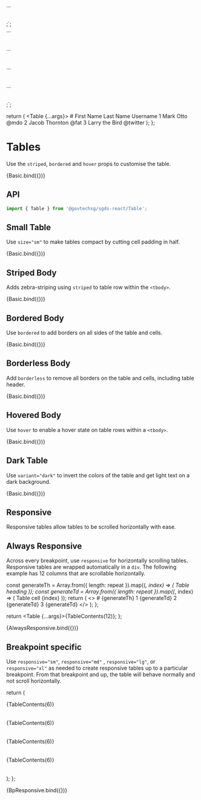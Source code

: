 

<Meta title="Components/Table" component={Table} />

<Table responsive>...</Table>;`;

<div>
  <Table responsive="sm">...</Table>
  <Table responsive="md">...</Table>
  <Table responsive="lg">...</Table>
  <Table responsive="xl">...</Table>
</div>;`;

  return (
    <Table {...args}>
      <thead>
        <tr>
          <th>#</th>
          <th>First Name</th>
          <th>Last Name</th>
          <th>Username</th>
        </tr>
      </thead>
      <tbody>
        <tr>
          <td>1</td>
          <td>Mark</td>
          <td>Otto</td>
          <td>@mdo</td>
        </tr>
        <tr>
          <td>2</td>
          <td>Jacob</td>
          <td>Thornton</td>
          <td>@fat</td>
        </tr>
        <tr>
          <td>3</td>
          <td colSpan={2}>Larry the Bird</td>
          <td>@twitter</td>
        </tr>
      </tbody>
    </Table>
  );
};

# Tables

Use the `striped`, `bordered` and `hover` props to customise the table.

<Canvas>
  <Story name="Default">{Basic.bind({})}</Story>
</Canvas>

## API

```jsx
import { Table } from '@govtechsg/sgds-react/Table';
```

<ArgsTable story="Default" />

## Small Table

Use `size="sm"` to make tables compact by cutting cell padding in half.

<Canvas>
  <Story name="Small table" args={{ size: 'sm' }}>
    {Basic.bind({})}
  </Story>
</Canvas>

## Striped Body

Adds zebra-striping using `striped` to table row within the `<tbody>`.

<Canvas>
  <Story name="Striped body" args={{ striped: true }}>
    {Basic.bind({})}
  </Story>
</Canvas>

## Bordered Body

Use `bordered` to add borders on all sides of the table and cells.

<Canvas>
  <Story name="Bordered body" args={{ bordered: true }}>
    {Basic.bind({})}
  </Story>
</Canvas>

## Borderless Body

Add `borderless` to remove all borders on the table and cells, including table header.

<Canvas>
  <Story name="Borderless body" args={{ borderless: true }}>
    {Basic.bind({})}
  </Story>
</Canvas>

## Hovered Body

Use `hover` to enable a hover state on table rows within a `<tbody>`.

<Canvas>
  <Story name="Hovered body" args={{ hover: true }}>
    {Basic.bind({})}
  </Story>
</Canvas>

## Dark Table

Use `variant="dark"` to invert the colors of the table and get light text on a dark background.

<Canvas>
  <Story name="Dark Mode" args={{ variant: 'dark' }}>
    {Basic.bind({})}
  </Story>
</Canvas>

## Responsive

Responsive tables allow tables to be scrolled horizontally with ease.

## Always Responsive

Across every breakpoint, use `responsive` for horizontally scrolling tables. Responsive tables are wrapped automatically in a `div`.
The following example has 12 columns that are scrollable horizontally.

  const generateTh = Array.from({ length: repeat }).map((_, index) => (
    <th key={index}>Table heading</th>
  ));
  const generateTd = Array.from({ length: repeat }).map((_, index) => (
    <td key={index}>Table cell {index}</td>
  ));
  return (
    <>
      <thead>
        <tr>
          <th>#</th>
          {generateTh}
        </tr>
      </thead>
      <tbody>
        <tr>
          <td>1</td>
          {generateTd}
        </tr>
        <tr>
          <td>2</td>
          {generateTd}
        </tr>
        <tr>
          <td>3</td>
          {generateTd}
        </tr>
      </tbody>
    </>
  );
};

  return <Table {...args}>{TableContents(12)}</Table>;
};

<Canvas>
  <Story
    name="Responsive"
    args={{ responsive: true }}
    parameters={{
      docs: {
        source: {
          code: templateCodeAlwaysResponsive,
        },
        type: 'code',
      },
    }}
  >
    {AlwaysResponsive.bind({})}
  </Story>
</Canvas>

## Breakpoint specific

Use `responsive="sm"`, `responsive="md"` , `responsive="lg"`, or `responsive="xl"` as needed to create responsive tables up to a particular breakpoint.
From that breakpoint and up, the table will behave normally and not scroll horizontally.

  return (
    <div>
      <Table responsive="sm">{TableContents(6)}</Table>
      <Table responsive="md">{TableContents(6)}</Table>
      <Table responsive="lg">{TableContents(6)}</Table>
      <Table responsive="xl">{TableContents(6)}</Table>
    </div>
  );
};

<Canvas>
  <Story
    name="Breakpoint Specific"
    parameters={{
      docs: {
        source: {
          code: templateCodeBreakpointSpec,
        },
        type: 'code',
      },
    }}
  >
    {BpResponsive.bind({})}
  </Story>
</Canvas>
